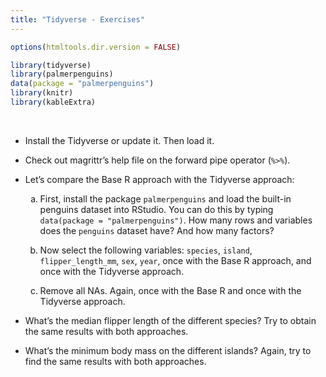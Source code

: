 ```yaml
---
title: "Tidyverse - Exercises"
---
```


```r
options(htmltools.dir.version = FALSE)
```

```r
library(tidyverse)
library(palmerpenguins)
data(package = "palmerpenguins")
library(knitr)
library(kableExtra)
```

<br>

- Install the Tidyverse or update it. Then load it.

- Check out magrittr’s help file on the forward pipe operator (`%>%`).

- Let’s compare the Base R approach with the Tidyverse approach:

  a. First, install the package `palmerpenguins` and load the built-in penguins dataset into RStudio. You can do this by typing `data(package = "palmerpenguins")`. How many rows and variables does the `penguins` dataset have? And how many factors?

  b. Now select the following variables: `species`, `island`, `flipper_length_mm`, `sex`, `year`, once with the Base R approach, and once with the Tidyverse approach.

  c. Remove all NAs. Again, once with the Base R and once with the Tidyverse approach.
    
- What’s the median flipper length of the different species? Try to obtain the same results with both approaches.

- What’s the minimum body mass on the different islands? Again, try to find the same results with both approaches.